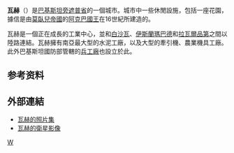 {{Infobox settlement
|name  = Wah Cantonment
|native_name    = <br/>{{nq|واہ کینٹ}}
|native_name_lang  = ur
| settlement_type={{tsl|en|Cantonment (Pakistan)||Cantonment}}
|image_skyline   =Central Mosque (Markai Jamia Masjid), Wah Cantt.jpg
|image_caption   =Central Mosque
|pushpin_map   =Punjab Pakistan#Pakistan
|pushpin_label_position =
|pushpin_map_caption    = Wah Cantt
|coordinates  = {{coord|33.7714|N|72.7518|E|region:PK|display=inline,title}}
| subdivision_type = [[国家|国家]] 
| subdivision_name  = {{PAK}} 
| subdivision_type1  = [[巴基斯坦行政区划|省]]
| subdivision_name1  = {{flagicon|Punjab}} [[旁遮普省|旁遮普省]]
|subdivision_type2      = {{tsl|en|Districts of Pakistan||District}}
|subdivision_name2      = [[拉瓦尔品第县|拉瓦尔品第县]]
|subdivision_type4       = Tehsil
|subdivision_name4       = [[塔克西拉乡|塔克西拉乡]]
|established_title      = Established
|established_date       = 1949<ref name="about-us">{{Cite web |url=http://www.cbwah.gov.pk/about-us.html |title=存档副本 |access-date=2021-01-13 |archive-date=2018-09-23 |archive-url=https://web.archive.org/web/20180923134600/http://www.cbwah.gov.pk/about-us.html |dead-url=yes }}</ref>
|government_footnotes   = By Prime minister
|area_total_km2         = 58.27
|area_metro_km2         =
|elevation_footnotes    =
|elevation_m            = 471
|elevation_ft           = 1545
|population_as_of       ={{tsl|en|2017 Census of Pakistan||2017}}
|population_rank={{tsl|en|List of largest cities in Pakistan||22nd, Pakistan}}
|population_footnotes   =<ref>{{cite web |title=PAKISTAN: Provinces and Major Cities |url=http://www.citypopulation.de/Pakistan-100T.html |website=PAKISTAN: Provinces and Major Cities |publisher=citypopulation.de |access-date=4 May 2020 |archive-date=2018-10-04 |archive-url=https://web.archive.org/web/20181004170407/http://www.citypopulation.de/Pakistan-100T.html |dead-url=no }}</ref>
|population_density_km2         =auto
|population_total             = 380,103
|population_density_urban_km2   =
|population_note        =
|postal_code_type       ={{tsl|en|Postal codes in Pakistan||Postal code}}
|postal_code            = 47040<ref>{{Cite web |url=http://www.pakpost.gov.pk/postcode/postcode.html |title=Postal Code |access-date=2021-01-13 |archive-date=2011-12-20 |archive-url=https://web.archive.org/web/20111220155725/http://www.pakpost.gov.pk/postcode/postcode.html |dead-url=yes }}</ref>
|area_code              = 0514
|footnotes              =
|timezone               = [[巴基斯坦标准时间|PST]]
|utc_offset             = +5
|blank_name             =识字率
|blank_info             =100%
}}
'''瓦赫'''（{{lang-ur|واہ|Wah}}）是[[巴基斯坦|巴基斯坦]][[旁遮普省|旁遮普省]]的一個城市。城市中一些休閒設施，包括一座花園，據信是由[[莫臥兒帝國|莫臥兒帝國]]的[[阿克巴|阿克巴國王]]在16世紀所建造的。

瓦赫是一個正在成長的工業中心，並和[[白沙瓦|白沙瓦]]、[[伊斯蘭瑪巴德|伊斯蘭瑪巴德]]和[[拉瓦爾品第|拉瓦爾品第]]之間以陸路連結。瓦赫擁有南亞最大型的水泥工廠，以及大型的牽引機、農業機具工廠。此外巴基斯坦國防部管轄的[[巴基斯坦兵工廠|兵工廠]]也設立於此。

==参考资料==
{{refs}}
== 外部連結 ==
* [https://web.archive.org/web/20050129234108/http://archnet.org/library/images/thumbnails.tcl?location_id=5378 瓦赫的照片集]
* [https://web.archive.org/web/20080828131051/http://www.findpk.com/SV/Wah.htm 瓦赫的衛星影像]

[[Category:旁遮普省城市|W]]